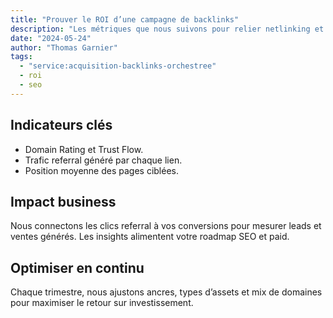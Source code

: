 ```yaml
---
title: "Prouver le ROI d’une campagne de backlinks"
description: "Les métriques que nous suivons pour relier netlinking et business."
date: "2024-05-24"
author: "Thomas Garnier"
tags:
  - "service:acquisition-backlinks-orchestree"
  - roi
  - seo
---
```


## Indicateurs clés

- Domain Rating et Trust Flow.
- Trafic referral généré par chaque lien.
- Position moyenne des pages ciblées.

## Impact business

Nous connectons les clics referral à vos conversions pour mesurer leads et ventes générés. Les insights alimentent votre roadmap SEO et paid.

## Optimiser en continu

Chaque trimestre, nous ajustons ancres, types d’assets et mix de domaines pour maximiser le retour sur investissement.
